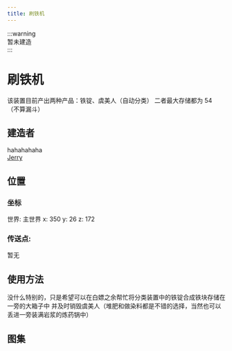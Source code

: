 ```yaml
---
title: 刷铁机
---
```


:::warning  
暂未建造  
:::

# 刷铁机

该装置目前产出两种产品：铁锭、虞美人（自动分类）
二者最大存储都为 54 （不算漏斗）

## 建造者  
hahahahaha  
[Jerry](https://www.jerry.ink/)

## 位置  
### 坐标  
世界: 主世界 x: 350 y: 26 z: 172  
### 传送点:  
暂无

## 使用方法  
没什么特别的，只是希望可以在白嫖之余帮忙将分类装置中的铁锭合成铁块存储在一旁的大箱子中
并及时销毁虞美人（堆肥和做染料都是不错的选择，当然也可以丢进一旁装满岩浆的炼药锅中）

## 图集  
